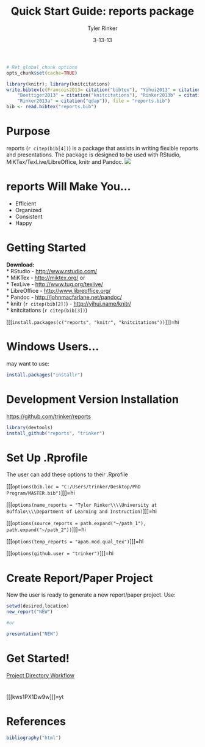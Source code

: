 % Quick Start Guide: reports package
% Tyler Rinker
% 3-13-13

```r
# Ret global chunk options
opts_chunk$set(cache=TRUE)

library(knitr); library(knitcitations)
write.bibtex(c(Francois2013= citation("bibtex"), "Yihui2013" = citation("knitr"), 
    "Boettiger2013" = citation("knitcitations"), "Rinker2013b" = citation("reports"), 
    "Rinker2013a" = citation("qdap")), file = "reports.bib")
bib <- read.bibtex("reports.bib")
```

# Purpose
reports (`r citep(bib[4])`) is a package that assists in writing flexible reports
and presentations.  The package is designed to be used with RStudio,
MiKTex/TexLive/LibreOffice, knitr and Pandoc. 
![](https://dl.dropbox.com/u/61803503/packages/reports.JPG)

# reports Will Make You...
- Efficient    
- Organized    
- Consistent     
- Happy    

# Getting Started
**Download:**    
* RStudio - [http://www.rstudio.com/](http://www.rstudio.com/)       
* MiKTex - [http://miktex.org/](http://miktex.org/) or    
* TexLive - [http://www.tug.org/texlive/](http://www.tug.org/texlive/)   
* LibreOffice - [http://www.libreoffice.org/](http://www.libreoffice.org/)   
* Pandoc - [http://johnmacfarlane.net/pandoc/](http://johnmacfarlane.net/pandoc/)     
* knitr (`r citep(bib[2])`) - [http://yihui.name/knitr/](http://yihui.name/knitr/)     
* knitcitations (`r citep(bib[3])`) 

[[[`install.packages(c("reports", "knitr", "knitcitations"))`]]]=hi


# Windows Users...

may want to use:

```r
install.packages("installr")
```


# Development Version Installation
[https://github.com/trinker/reports](https://github.com/trinker/reports)    
```r
library(devtools)         
install_github("reports", "trinker") 
```

# Set Up .Rprofile

The user can add these options to their .Rprofile       

[[[`options(bib.loc = "C:/Users/trinker/Desktop/PhD Program/MASTER.bib")`]]]=hi    

[[[`options(name_reports = "Tyler Rinker\\\\University at Buffalo\\\\Department of Learning and Instruction)`]]]=hi        

[[[`options(source_reports = path.expand("~/path_1"), path.expand("~/path_2"))`]]]=hi    

[[[`options(temp_reports = "apa6.mod.qual_tex")`]]]=hi     

[[[`options(github.user = "trinker")`]]]=hi          



# Create Report/Paper Project
Now the user is ready to generate a new report/paper project.  Use:    
```r
setwd(desired.location)   
new_report("NEW")

#or

presentation("NEW")
```

# Get Started!

[Project Directory Workflow](https://dl.dropbox.com/u/61803503/report_directory_guide.pdf)    

# 
[[[kws1PX1Dw9w]]]=yt

# References
```r
bibliography("html") 
```
